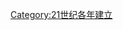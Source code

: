 {{estcat|200|9|1999|2010}}
{{Commonscat|2009 establishments}}
[[Category:21世纪各年建立|Category:21世纪各年建立]]
